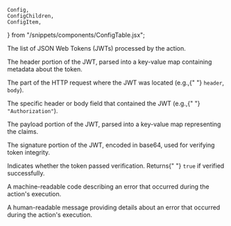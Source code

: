 
	Config,
	ConfigChildren,
	ConfigItem,
} from "/snippets/components/ConfigTable.jsx";

<Config>
	<ConfigItem
		title="actions.ngrok.jwt_validation.tokens"
		type="array of objects"
	>
		<p>The list of JSON Web Tokens (JWTs) processed by the action.</p>
		<ConfigChildren>
			<ConfigItem title="tokens[i].header" type="object">
				<p>
					The header portion of the JWT, parsed into a key-value map containing
					metadata about the token.
				</p>
			</ConfigItem>
			<ConfigItem title="tokens[i].location" type="string">
				<p>
					The part of the HTTP request where the JWT was located (e.g.,{" "}
					<code>header</code>, <code>body</code>).
				</p>
			</ConfigItem>
			<ConfigItem title="tokens[i].location_property" type="string">
				<p>
					The specific header or body field that contained the JWT (e.g.,{" "}
					<code>"Authorization"</code>).
				</p>
			</ConfigItem>
			<ConfigItem title="tokens[i].payload" type="object">
				<p>
					The payload portion of the JWT, parsed into a key-value map
					representing the claims.
				</p>
			</ConfigItem>
			<ConfigItem title="tokens[i].signature" type="string">
				<p>
					The signature portion of the JWT, encoded in base64, used for
					verifying token integrity.
				</p>
			</ConfigItem>
			<ConfigItem title="tokens[i].verified" type="boolean">
				<p>
					Indicates whether the token passed verification. Returns{" "}
					<code>true</code> if verified successfully.
				</p>
			</ConfigItem>
		</ConfigChildren>
	</ConfigItem>
	<ConfigItem title="actions.ngrok.jwt_validation.error.code" type="string">
		<p>
			A machine-readable code describing an error that occurred during the
			action's execution.
		</p>
	</ConfigItem>
	<ConfigItem title="actions.ngrok.jwt_validation.error.message" type="string">
		<p>
			A human-readable message providing details about an error that occurred
			during the action's execution.
		</p>
	</ConfigItem>
</Config>
